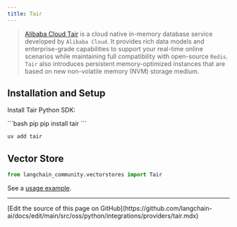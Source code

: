 ```yaml
---
title: Tair
---
```


>[Alibaba Cloud Tair](https://www.alibabacloud.com/help/en/tair/latest/what-is-tair) is a cloud native in-memory database service
> developed by `Alibaba Cloud`. It provides rich data models and enterprise-grade capabilities to
> support your real-time online scenarios while maintaining full compatibility with open-source `Redis`.
> `Tair` also introduces persistent memory-optimized instances that are based on
> new non-volatile memory (NVM) storage medium.

## Installation and Setup

Install Tair Python SDK:

<CodeGroup>
```bash pip
pip install tair
```

```bash uv
uv add tair
```
</CodeGroup>

## Vector Store

```python
from langchain_community.vectorstores import Tair
```

See a [usage example](/oss/python/integrations/vectorstores/tair).

---

<Callout icon="pen-to-square" iconType="regular">
  [Edit the source of this page on GitHub](https://github.com/langchain-ai/docs/edit/main/src/oss/python/integrations/providers/tair.mdx)
</Callout>
